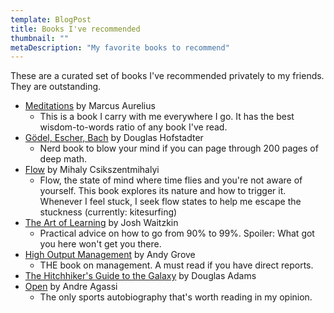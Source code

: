 ```yaml
---
template: BlogPost
title: Books I've recommended
thumbnail: ""
metaDescription: "My favorite books to recommend"
---
```


These are a curated set of books I've recommended privately to my friends. They are outstanding.

- [Meditations](https://www.amazon.com/Meditations-New-Translation-Marcus-Aurelius/dp/0812968255) by Marcus Aurelius
  - This is a book I carry with me everywhere I go. It has the best wisdom-to-words ratio of any book I've read.
- [Gödel, Escher, Bach](https://www.amazon.com/G%C3%B6del-Escher-Bach-Eternal-Golden/dp/0465026567/ref=sr_1_1?crid=230J1Q8W5B7PV&dchild=1&keywords=godel+escher+bach&qid=1623107249&s=books&sprefix=Godel+Es%2Cstripbooks-intl-ship%2C216&sr=1-1) by Douglas Hofstadter
  - Nerd book to blow your mind if you can page through 200 pages of deep math.
- [Flow](https://www.amazon.com/Flow-Psychology-Experience-Perennial-Classics/dp/0061339202/ref=sr_1_1?crid=3VA3B22XMJCXO&dchild=1&keywords=flow+mihaly+csikszentmihalyi&qid=1623107276&s=books&sprefix=flow+%2Cstripbooks-intl-ship%2C217&sr=1-1) by Mihaly Csikszentmihalyi
  - Flow, the state of mind where time flies and you're not aware of yourself.
    This book explores its nature and how to trigger it. Whenever I feel stuck,
    I seek flow states to help me escape the stuckness (currently: kitesurfing)
- [The Art of Learning](https://www.amazon.com/Art-Learning-Journey-Optimal-Performance/dp/0743277465/ref=tmm_pap_swatch_0?_encoding=UTF8&qid=1623107423&sr=1-1) by Josh Waitzkin
  - Practical advice on how to go from 90% to 99%. Spoiler: What got you here
    won't get you there.
- [High Output Management](https://www.amazon.com/High-Output-Management/dp/B08Z8K64S2/ref=sr_1_1?crid=2ZTIFT50BSX79&dchild=1&keywords=high+output+management&qid=1623107463&s=books&sprefix=high+out%2Cstripbooks-intl-ship%2C214&sr=1-1) by Andy Grove
  - THE book on management. A must read if you have direct reports.
- [The Hitchhiker's Guide to the Galaxy](https://www.amazon.com/Hitchhikers-Guide-Galaxy-Douglas-Adams/dp/0345418913/ref=tmm_pap_swatch_0?_encoding=UTF8&qid=1623107489&sr=1-1) by Douglas Adams
- [Open](https://www.amazon.com/Open-Autobiography-Andre-Agassi/dp/0307388409) by Andre Agassi
  - The only sports autobiography that's worth reading in my opinion.
